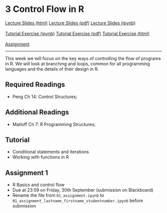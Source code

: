 # 3 Control Flow in R

<div id="buttons">
<a class="btn btn-primary btn-lg" role="button" href="lectures/03_week.html">Lecture Slides (html)</a>
<a class="btn btn-info btn-lg" role="button" href="https://github.com/ASDS-TCD/POP77001_Computer_Programming_2022/blob/main/lectures/03_week.pdf">Lecture Slides (pdf)</a>
<a class="btn btn-secondary btn-lg" role="button" href="https://github.com/ASDS-TCD/POP77001_Computer_Programming_2022/blob/main/lectures/03_week.ipynb">Lecture Slides (ipynb)</a>
<br>
<br>
<a class="btn btn-success btn-lg" role="button" href="https://github.com/ASDS-TCD/POP77001_Computer_Programming_2022/blob/main/tutorials/03_week.ipynb">Tutorial Exercise (ipynb)</a>
<a class="btn btn-info btn-lg" role="button" href="https://github.com/ASDS-TCD/POP77001_Computer_Programming_2022/blob/main/tutorials/03_week.pdf">Tutorial Exercise (pdf)</a>
<a class="btn btn-secondary btn-lg" role="button" href="tutorials/03_week.html">Tutorial Exercise (html)</a>
<br>
<br>
<a class="btn btn-danger btn-lg" role="button" href="https://github.com/ASDS-TCD/POP77001_Computer_Programming_2022/blob/main/assignments/01_assignment.ipynb">Assignment</a>
</div>
---

This week we will focus on the key ways of controlling the flow of programs in R. We will
look at branching and loops, common for all programming languages and the details of their
design in R.

## Required Readings

- Peng Ch 14: Control Structures;

## Additional Readings

- Matloff Ch 7: R Programming Structures;

## Tutorial

- Conditional statements and iterations
- Working with functions in R

## Assignment 1

- R Basics and control flow
- Due at 23:59 on Friday, 30th September (submission on Blackboard)
- Rename the file from `01_assignment.ipynb` to `01_assignment_lastname_firstname_studentnumber.ipynb` before submission
